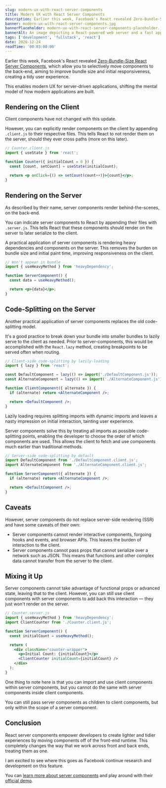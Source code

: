 ```yaml
---
slug: modern-ux-with-react-server-components
title: Modern UX with React Server Components
description: Earlier this week, Facebook's React revealed Zero-Bundle-Size React Server Components, promising lower bundle sizes and paint times, shifting the mental model of how modern applications are built.
banner: modern-ux-with-react-server-components.jpg
bannerPlaceholder: modern-ux-with-react-server-components-placeholder.jpg
bannerAlt: An image depicting a React-powered web server and a fast application on a computer.
tags: ['development', 'fullstack', 'react']
date: 2020-12-24
readTime: '00:03:00:00'
---
```


Earlier this week, Facebook's React revealed [Zero-Bundle-Size React Server Components](https://reactjs.org/blog/2020/12/21/data-fetching-with-react-server-components.html), which allow you to selectively move components to the back-end, aiming to improve bundle size and initial responsiveness, creating a tidy user experience.

This enables modern UX for server-driven applications, shifting the mental model of how modern applications are built.

## Rendering on the Client

Client components have not changed with this update.

However, you can explicitly render components on the client by appending `.client.js` to their respective files.
This tells React to not render them on the server, should they ever cross paths (more on this later).

```jsx
// Counter.client.js
import { useState } from 'react';

function Counter({ initialCount = 0 }) {
  const [count, setCount] = useState(initialCount);

  return <p onClick={() => setCount(count++)}>{count}</p>;
}
```

## Rendering on the Server

As described by their name, server components render behind-the-scenes, on the back-end.

You can indicate server components to React by appending their files with `.server.js`.
This tells React that these components should render on the server to later serialize to the client.

A practical application of server components is rendering heavy dependencies and components on the server.
This removes the burden on bundle size and initial paint time, improving responsiveness on the client.

```jsx
// Won't appear in bundle
import { useHeavyMethod } from 'heavyDependency';

function ServerComponent() {
  const data = useHeavyMethod();

  return <p>{data}</p>;
}
```

## Code-Splitting on the Server

Another practical application of server components replaces the old code-splitting model.

It's a good practice to break down your bundle into smaller bundles to lazily serve to the client as needed.
Prior to server-components, this would be accomplished with the `React.lazy` method, creating breakpoints to be served often when routing.

```jsx
// Client-side code-splitting by lazily-loading
import { lazy } from 'react';

const DefaultComponent = lazy(() => import('./DefaultComponent.js'));
const AlternateComponent = lazy(() => import('./AlternateComponent.js'));

function ClientComponent({ alternate }) {
  if (alternate) return <AlternateComponent />;

  return <DefaultComponent />;
}
```

Lazily loading requires splitting imports with dynamic imports and leaves a nasty impression on initial interaction, tainting user experience.

Server components solve this by treating all imports as possible code-splitting points, enabling the developer to choose the order of which components are used.
This allows the client to fetch and use components much earlier than traditional methods.

```jsx
// Server-side code-splitting by default
import DefaultComponent from './DefaultComponent.client.js';
import AlternateComponent from './AlternateComponent.client.js';

function ServerComponent({ alternate }) {
  if (alternate) return <AlternateComponent />;

  return <DefaultComponent />;
}
```

## Caveats

However, server components do not replace server-side rendering (SSR) and have some caveats of their own:

- Server components cannot render interactive components, forgoing hooks and events, and browser APIs. This leaves the burden of interaction to the client.
- Server components cannot pass props that cannot serialize over a network such as JSON. This means that functions and other complex data cannot transfer from the server to the client.

## Mixing it Up

Server components cannot take advantage of functional props or advanced state, leaving that to the client.
However, you can still use client components with server components to add back this interaction — they just won't render on the server.

```jsx
// Counter.server.js
import { useHeavyMethod } from 'heavyDependency';
import ClientCounter from './Counter.client.js';

function ServerComponent() {
  const initialCount = useHeavyMethod();

  return (
    <div className="counter-wrapper">
      <p>Initial Count: {initialCount}</p>
      <ClientCounter initialCount={initialCount} />
    </div>
  );
}
```

One thing to note here is that you can import and use client components within server components, but you cannot do the same with server components inside client components.

You can still pass server components as children to client components, but only within the scope of a server component.

## Conclusion

React server components empower developers to create lighter and tidier experiences by moving components off of the front-end runtime.
This completely changes the way that we work across front and back ends, treating them as one.

I am excited to see where this goes as Facebook continue research and development on this feature.

You can [learn more about server components](https://reactjs.org/blog/2020/12/21/data-fetching-with-react-server-components.html) and play around with their [official demo](https://github.com/reactjs/server-components-demo).
